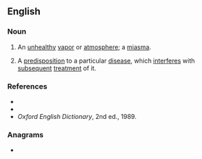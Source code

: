 ==English==

===Noun===
{{en-noun}}

# An [[unhealthy]] [[vapor]] or [[atmosphere]]; a [[miasma]].
# {{lb|en|homeopathy}} A [[predisposition]] to a particular [[disease]], which [[interfere]]s with [[subsequent]] [[treatment]] of it.

===References===
* {{R:Webster 1913}}
* {{R:Dictionary.com}}
* ''Oxford English Dictionary'', 2nd ed., 1989.

===Anagrams===
* {{anagrams|en|IAMMS|Mimas|Sammi|imams|maims}}
